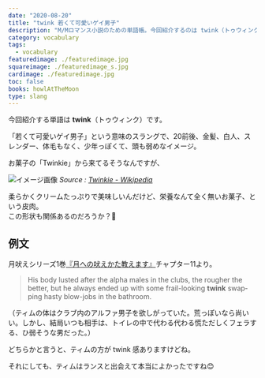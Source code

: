 ```yaml
---
date: "2020-08-20"
title: "twink 若くて可愛いゲイ男子"
description: "M/Mロマンス小説のための単語帳。今回紹介するのは twink（トゥウィンク）「若くて可愛いゲイ男子」という意味のスラングです。"
category: vocabulary
tags:
  - vocabulary
featuredimage: ./featuredimage.jpg
squareimage: ./featuredimage_s.jpg
cardimage: ./featuredimage.jpg
toc: false
books: howlAtTheMoon
type: slang
---
```



今回紹介する単語は __twink__（トゥウィンク）です。

「若くて可愛いゲイ男子」という意味のスラングで、20前後、金髪、白人、スレンダー、体毛もなく、少年っぽくて、頭も弱めなイメージ。

お菓子の「Twinkie」から来てるそうなんですが、

![イメージ画像](./1200px-Hostess-Twinkies.jpg)
_Source : [Twinkie - Wikipedia](https://en.wikipedia.org/wiki/Twinkie)_

柔らかくクリームたっぷりで美味しいんだけど、栄養なんて全く無いお菓子、という皮肉。  
この形状も関係あるのだろうか？🤔

## 例文

月吠えシリーズ1巻[『月への吠えかた教えます』](/mm-romance/how-to-howl-at-the-moon/)チャプター11より。

<Blockquote book srcBook="howToHowlAtTheMoon" lang="en" chapter="11">
His body lusted after the alpha males in the clubs, the rougher the better, but he always ended up with some frail-looking <strong>twink</strong> swapping hasty blow-jobs in the bathroom.
</Blockquote>

<p className="translation">（ティムの体はクラブ内のアルファ男子を欲しがっていた。荒っぽいなら尚いい。しかし、結局いつも相手は、トイレの中で代わる代わる慌ただしくフェラする、ひ弱そうな男だった。）</p>

どちらかと言うと、ティムの方が twink 感ありますけどね。

それにしても、ティムはランスと出会えて本当によかったですね😊

<VocabularyFooter book="howToHowlAtTheMoon" />
